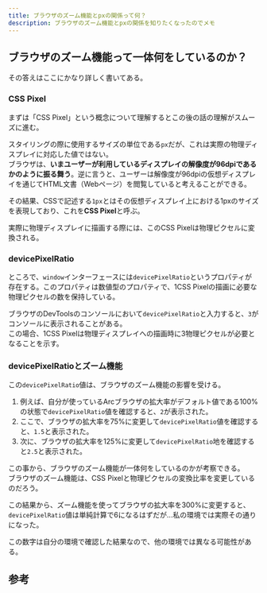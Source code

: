 ```yaml
---
title: ブラウザのズーム機能とpxの関係って何？
description: ブラウザのズーム機能とpxの関係を知りたくなったのでメモ
---
```



## ブラウザのズーム機能って一体何をしているのか？

その答えはここにかなり詳しく書いてある。

<LinkPreview id="https://web.dev/articles/device-pixel-content-box?hl=ja#background_css_pixels_canvas_pixels_and_physical_pixels" />

### CSS Pixel

まずは「CSS Pixel」という概念について理解するとこの後の話の理解がスムーズに進む。

スタイリングの際に使用するサイズの単位である`px`だが、これは実際の物理ディスプレイに対応した値ではない。  
ブラウザは、**いまユーザーが利用しているディスプレイの解像度が96dpiであるかのように振る舞う**。逆に言うと、ユーザーは解像度が96dpiの仮想ディスプレイを通じてHTML文書（Webページ）を閲覧していると考えることができる。

その結果、CSSで記述する`1px`とはその仮想ディスプレイ上における1pxのサイズを表現しており、これを**CSS Pixel**と呼ぶ。

<Aside>
  実際に物理ディスプレイに描画する際には、このCSS
  Pixelは物理ピクセルに変換される。
</Aside>

### devicePixelRatio

ところで、`window`インターフェースには`devicePixelRatio`というプロパティが存在する。このプロパティは数値型のプロパティで、1CSS Pixelの描画に必要な物理ピクセルの数を保持している。

ブラウザのDevToolsのコンソールにおいて`devicePixelRatio`と入力すると、`3`がコンソールに表示されることがある。  
この場合、1CSS Pixelは物理ディスプレイへの描画時に3物理ピクセルが必要となることを示す。

### devicePixelRatioとズーム機能

この`devicePixelRatio`値は、ブラウザのズーム機能の影響を受ける。

1. 例えば、自分が使っているArcブラウザの拡大率がデフォルト値である100%の状態で`devicePixelRatio`値を確認すると、`2`が表示された。
2. ここで、ブラウザの拡大率を75%に変更して`devicePixelRatio`値を確認すると、`1.5`と表示された。
3. 次に、ブラウザの拡大率を125%に変更して`devicePixelRatio`地を確認すると`2.5`と表示された。

この事から、ブラウザのズーム機能が一体何をしているのかが考察できる。  
ブラウザのズーム機能は、CSS Pixelと物理ピクセルの変換比率を変更しているのだろう。

この結果から、ズーム機能を使ってブラウザの拡大率を300%に変更すると、`devicePixelRatio`値は単純計算で6になるはずだが...私の環境では実際その通りになった。

<Aside type="caution">
  この数字は自分の環境で確認した結果なので、他の環境では異なる可能性がある。
</Aside>

## 参考

<LinkPreview id="https://web.dev/articles/device-pixel-content-box?hl=ja#background_css_pixels_canvas_pixels_and_physical_pixels" />

<LinkPreview id="https://developer.mozilla.org/ja/docs/Web/API/Window/devicePixelRatio" />

